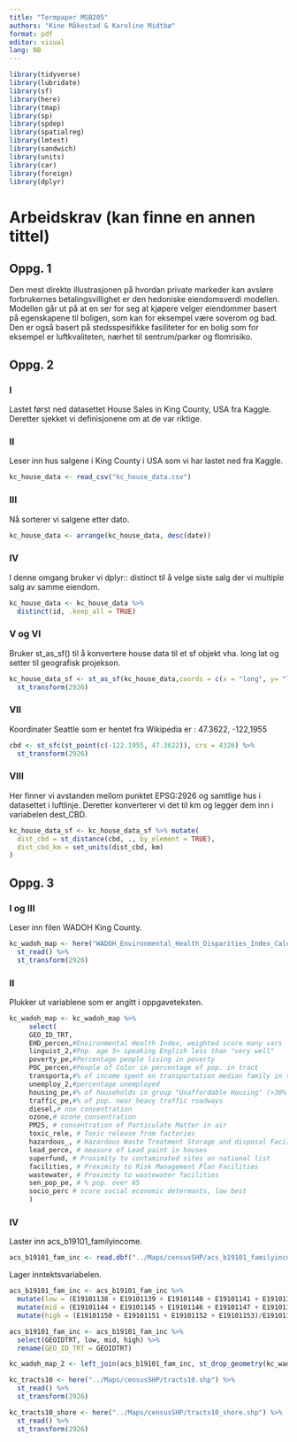 ```yaml
---
title: "Termpaper MSB205"
authors: "Kine Måkestad & Karoline Midtbø"
format: pdf
editor: visual
lang: NB
---
```


```r
library(tidyverse)
library(lubridate)
library(sf)
library(here)
library(tmap)
library(sp)
library(spdep)
library(spatialreg)
library(lmtest)
library(sandwich)
library(units)
library(car)
library(foreign)
library(dplyr)

```

# Arbeidskrav (kan finne en annen tittel)

## Oppg. 1

Den mest direkte illustrasjonen på hvordan private markeder kan avsløre forbrukernes betalingsvillighet er den hedoniske eiendomsverdi modellen. Modellen går ut på at en ser for seg at kjøpere velger eiendommer basert på egenskapene til boligen, som kan for eksempel være soverom og bad. Den er også basert på stedsspesifikke fasiliteter for en bolig som for eksempel er luftkvaliteten, nærhet til sentrum/parker og flomrisiko.

## Oppg. 2

### I

Lastet først ned datasettet House Sales in King County, USA fra Kaggle. Deretter sjekket vi definisjonene om at de var riktige.

### II

Leser inn hus salgene i King County i USA som vi har lastet ned fra Kaggle.

```r
kc_house_data <- read_csv("kc_house_data.csv")
```

### III

Nå sorterer vi salgene etter dato.

```r
kc_house_data <- arrange(kc_house_data, desc(date))
```

### IV

I denne omgang bruker vi dplyr:: distinct til å velge siste salg der vi multiple salg av samme eiendom.

```r
kc_house_data <- kc_house_data %>% 
  distinct(id, .keep_all = TRUE)
```

### V og VI

Bruker st_as_sf() til å konvertere house data til et sf objekt vha. long lat og setter til geografisk projekson.

```r
kc_house_data_sf <- st_as_sf(kc_house_data,coords = c(x = "long", y= "lat"), crs = 4326) %>% 
  st_transform(2926)
```

### VII

Koordinater Seattle som er hentet fra Wikipedia er : 47.3622, -122,1955

```r
cbd <- st_sfc(st_point(c(-122.1955, 47.3622)), crs = 4326) %>%
  st_transform(2926)
```

### VIII

Her finner vi avstanden mellom punktet EPSG:2926 og samtlige hus i datasettet i luftlinje. Deretter konverterer vi det til km og legger dem inn i variabelen dest_CBD.

```r
kc_house_data_sf <- kc_house_data_sf %>% mutate(
  dist_cbd = st_distance(cbd, ., by_element = TRUE),
  dist_cbd_km = set_units(dist_cbd, km)
)
```

## Oppg. 3

### I og III

Leser inn filen WADOH King County.

```r
kc_wadoh_map <- here("WADOH_Environmental_Health_Disparities_Index_Calculated_for_King_County___wadohehdindex_area") %>% 
  st_read() %>% 
  st_transform(2926)
```

### II

Plukker ut variablene som er angitt i oppgaveteksten.

```r
kc_wadoh_map <- kc_wadoh_map %>%
     select(
     GEO_ID_TRT,
     EHD_percen,#Environmental Health Index, weighted score many vars
     linguist_2,#Pop. age 5+ speaking English less than "very well"
     poverty_pe,#Percentage people living in poverty
     POC_percen,#People of Color in percentage of pop. in tract
     transporta,#% of income spent on transportation median family in tract
     unemploy_2,#percentage unemployed
     housing_pe,#% of households in group "Unaffordable Housing" (>30% inc.)
     traffic_pe,#% of pop. near heavy traffic roadways
     diesel,# nox consentration
     ozone,# ozone consentration
     PM25, # consentration of Particulate Matter in air
     toxic_rele, # Toxic release from factories
     hazardous_, # Hazardous Waste Treatment Storage and disposal Facilities
     lead_perce, # measure of Lead paint in houses
     superfund, # Proximity to contaminated sites on national list
     facilities, # Proximity to Risk Management Plan Facilities
     wastewater, # Proximity to wastewater facilities
     sen_pop_pe, # % pop. over 65
     socio_perc # score social economic determants, low best
     )

```

### IV

Laster inn acs_b19101_familyincome.

```r
acs_b19101_fam_inc <- read.dbf("../Maps/censusSHP/acs_b19101_familyincome.dbf")
```

Lager inntektsvariabelen.

```r
acs_b19101_fam_inc <- acs_b19101_fam_inc %>% 
  mutate(low = (E19101138 + E19101139 + E19101140 + E19101141 + E19101142 + E19101143)/E19101137) %>% 
  mutate(mid = (E19101144 + E19101145 + E19101146 + E19101147 + E19101148 + E19101149)/E19101137) %>% 
  mutate(high = (E19101150 + E19101151 + E19101152 + E19101153)/E19101137)
```

```r
acs_b19101_fam_inc <- acs_b19101_fam_inc %>% 
  select(GEOIDTRT, low, mid, high) %>% 
  rename(GEO_ID_TRT = GEOIDTRT)
```

```r
kc_wadoh_map_2 <- left_join(acs_b19101_fam_inc, st_drop_geometry(kc_wadoh_map), by = "GEO_ID_TRT")
```

```r
kc_tracts10 <- here("../Maps/censusSHP/tracts10.shp") %>% 
  st_read() %>% 
  st_transform(2926)
```

```r
kc_tracts10_shore <- here("../Maps/censusSHP/tracts10_shore.shp") %>% 
  st_read() %>% 
  st_transform(2926)
```
